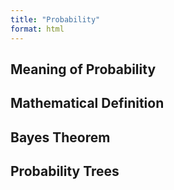 ```yaml
---
title: "Probability"
format: html
---
```


## Meaning of Probability


## Mathematical Definition


## Bayes Theorem


## Probability Trees

